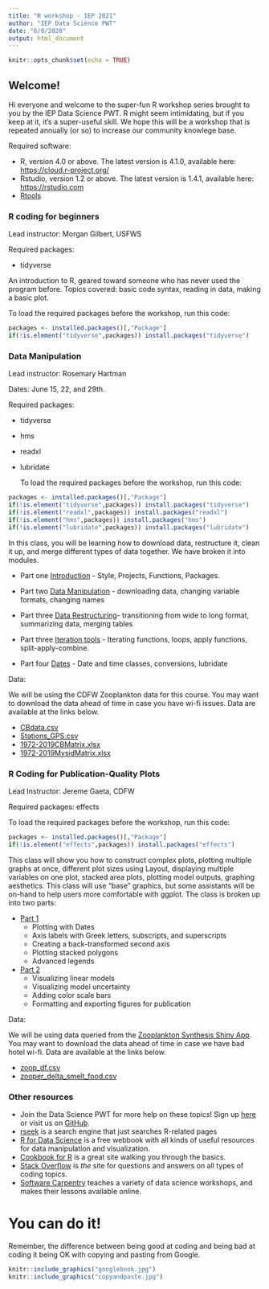 ```yaml
---
title: "R workshop - IEP 2021"
author: "IEP Data Science PWT"
date: "6/8/2020"
output: html_document
---
```


```r
knitr::opts_chunk$set(echo = TRUE)
```

## Welcome!

Hi everyone and welcome to the super-fun R workshop series brought to you by the IEP Data Science PWT. R might seem intimidating, but if you keep at it, it's a super-useful skill. We hope this will be a workshop that is repeated annually (or so) to increase our community knowlege base.

Required software: 

* R, version 4.0 or above. The latest version is 4.1.0, available here: [https://cloud.r-project.org/](https://cloud.r-project.org/) 
* Rstudio, version 1.2 or above. The latest version is 1.4.1, available here: [https://rstudio.com](https://rstudio.com/products/rstudio/download/#download)  
* [Rtools](https://cran.r-project.org/bin/windows/Rtools/) 


### R coding for beginners

Lead instructor: Morgan Gilbert, USFWS

Required packages: 

* tidyverse

An introduction to R, geared toward someone who has never used the program before. Topics covered: basic code syntax, reading in data, making a basic plot. 


  To load the required packages before the workshop, run this code:
  
```r
packages <- installed.packages()[,"Package"]
if(!is.element("tidyverse",packages)) install.packages("tidyverse")

```



### Data Manipulation

Lead instructor: Rosemary Hartman

Dates: June 15, 22, and 29th. 

Required packages: 

* tidyverse
* hms
* readxl
* lubridate

  To load the required packages before the workshop, run this code:
  
```r
packages <- installed.packages()[,"Package"]
if(!is.element("tidyverse",packages)) install.packages("tidyverse")
if(!is.element("readxl",packages)) install.packages("readxl")
if(!is.element("hms",packages)) install.packages("hms")
if(!is.element("lubridate",packages)) install.packages("lubridate")

```


In this class, you will be learning how to download data, restructure it, clean it up, and merge different types of data together. We have broken it into modules.


* Part one [Introduction](IntrotoDataManip.html) - Style, Projects, Functions, Packages.

* Part two [Data Manipulation](data-mainpulation.html) - downloading data, changing variable formats, changing names

* Part three [Data Restructuring](dataset-restructuring.html)- transitioning from wide to long format, summarizing data, merging tables

* Part three [Iteration tools](applyfunctions.html) - Iterating functions, loops, apply functions, split-apply-combine.

* Part four [Dates](Date-manipulation.html) - Date and time classes, conversions, lubridate


Data:

We will be using the CDFW Zooplankton data for this course. You may want to download the data ahead of time in case you have wi-fi issues. Data are available at the links below.

* [CBdata.csv](https://github.com/InteragencyEcologicalProgram/RforIEPworkshop/raw/master/Data%20manipulation/CBdata.csv)
* [Stations_GPS.csv](https://github.com/InteragencyEcologicalProgram/RforIEPworkshop/raw/master/Data%20manipulation/Stations_GPS.csv)
* [1972-2019CBMatrix.xlsx](https://filelib.wildlife.ca.gov/Public/IEP_Zooplankton/1972-2019CBMatrix.xlsx)
* [1972-2019MysidMatrix.xlsx](https://filelib.wildlife.ca.gov/Public/IEP_Zooplankton/1972-2019MysidMatrix.xlsx)


### R Coding for Publication-Quality Plots

Lead Instructor: Jereme Gaeta, CDFW 

Required packages: effects

  To load the required packages before the workshop, run this code:
  
```r
packages <- installed.packages()[,"Package"]
if(!is.element("effects",packages)) install.packages("effects")


```


This class will show you how to construct complex plots, plotting multiple graphs at once, different plot sizes using Layout, displaying multiple variables on one plot, stacked area plots, plotting model outputs, graphing aesthetics. This class will use "base" graphics, but some assistants will be on-hand to help users more comfortable with ggplot. The class is broken up into two parts:

* [Part 1]() 
  + Plotting with Dates
  + Axis labels with Greek letters, subscripts, and superscripts
  + Creating a back-transformed second axis
  + Plotting stacked polygons
  + Advanced legends
* [Part 2]()
  + Visualizing linear models
  + Visualizing model uncertainty
  + Adding color scale bars
  + Formatting and exporting figures for publication


Data:

We will be using data queried from the [Zooplankton Synthesis Shiny App](https://deltascience.shinyapps.io/ZoopSynth/). You may want to download the data ahead of time in case we have bad hotel wi-fi. Data are available at the links below.

* [zoop_df.csv](https://github.com/InteragencyEcologicalProgram/RforIEPworkshop/raw/master/Plotting/zoop_df.csv)
* [zooper_delta_smelt_food.csv](https://github.com/InteragencyEcologicalProgram/RforIEPworkshop/raw/master/Plotting/zooper_delta_smelt_food.csv)

### Other resources

* Join the Data Science PWT for more help on these topics! Sign up [here](https://groups.google.com/forum/#!forum/bay-delta-datascience)
or visit us on [GitHub](https://github.com/InteragencyEcologicalProgram/DataScience).
* [rseek](rseek.org) is a search engine that just searches R-related pages
* [R for Data Science](https://r4ds.had.co.nz/index.html) is a free webbook with all kinds of useful resources for data manipulation and visualization.
* [Cookbook for R](http://www.cookbook-r.com/) is a great site walking you through the basics.
* [Stack Overflow](https://stackoverflow.com/) is *the* site for questions and answers on all types of coding topics.
* [Software Carpentry](https://software-carpentry.org/lessons/) teaches a variety of data science workshops, and makes their lessons available online.



# You can do it!

Remember, the difference between being good at coding and being bad at coding it being OK with copying and pasting from Google.

```r
knitr::include_graphics("googlebook.jpg")
knitr::include_graphics("copyandpaste.jpg")
```


